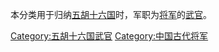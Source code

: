 本分类用于归纳[[五胡十六国|五胡十六国]]时，军职为[[將軍_(中國古代)|将军]]的[[武官|武官]]。

[[Category:五胡十六国武官|Category:五胡十六国武官]]
[[Category:中国古代将军|Category:中国古代将军]]